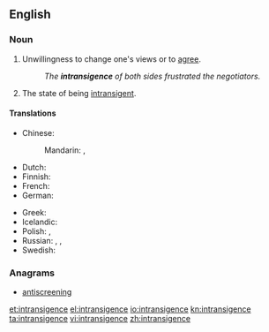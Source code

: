 ==English==

===Noun===
{{en-noun}}

# Unwillingness to change one's views or to [[agree]].
#: ''The '''intransigence''' of both sides frustrated the negotiators.''
# The state of being [[intransigent]].

====Translations====
{{trans-top|intransigence}}
* Chinese:
*: Mandarin: {{t|cmn|不妥協|sc=Hani}},  {{t|cmn|不妥协|tr=bùtuǒxié|sc=Hani}}
* Dutch: {{t-|nl|onverzettelijkheid|f}}
* Finnish: {{t-|fi|myöntymättömyys}}
* French: {{t+|fr|intransigeance|f}}
* German: {{t-|de|Unnachgiebigkeit|f}}
{{trans-mid}}
* Greek: {{t+|el|αδιαλλαξία|f|tr=adiallaxía}}
* Icelandic: {{t-|is|þrjóska|f}}
* Polish: {{t|pl|nieprzejednanie|n}}, {{t|pl|nieustępliwość|f}}
* Russian: {{t+|ru|непримиримость|f|tr=neprimirímost'}},  {{t+|ru|непреклонность|f|tr=nepreklónnost'}},  {{t+|ru|бескомпромиссность|tr=beskompromíssnost'}}
* Swedish: {{t+|sv|omedgörlighet|c}}
{{trans-bottom}}

===Anagrams===
* [[antiscreening#English|antiscreening]]

[[et:intransigence]]
[[el:intransigence]]
[[io:intransigence]]
[[kn:intransigence]]
[[ta:intransigence]]
[[vi:intransigence]]
[[zh:intransigence]]